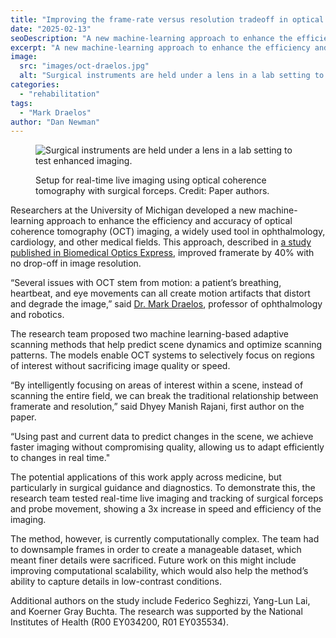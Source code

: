 ```yaml
---
title: "Improving the frame-rate versus resolution tradeoff in optical tomography"
date: "2025-02-13"
seoDescription: "A new machine-learning approach to enhance the efficiency and accuracy of optical coherence tomography (OCT) imaging improved framerate with no drop-off in resolution."
excerpt: "A new machine-learning approach to enhance the efficiency and accuracy of optical coherence tomography (OCT) imaging improved framerate with no drop-off in resolution."
image:
  src: "images/oct-draelos.jpg"
  alt: "Surgical instruments are held under a lens in a lab setting to test enhanced imaging."
categories:
  - "rehabilitation"
tags:
  - "Mark Draelos"
author: "Dan Newman"
---
```

<figure>

  ![Surgical instruments are held under a lens in a lab setting to test enhanced imaging.](images/oct-draelos.jpg)

  <figcaption>Setup for real-time live imaging using optical coherence tomography with surgical forceps. Credit: Paper authors.</figcaption>
</figure>

Researchers at the University of Michigan developed a new machine-learning approach to enhance the efficiency and accuracy of optical coherence tomography (OCT) imaging, a widely used tool in ophthalmology, cardiology, and other medical fields. This approach, described in [a study published in Biomedical Optics Express](https://opg.optica.org/boe/fulltext.cfm?uri=boe-16-1-186&id=565833), improved framerate by 40% with no drop-off in image resolution.

“Several issues with OCT stem from motion: a patient’s breathing, heartbeat, and eye movements can all create motion artifacts that distort and degrade the image,” said [Dr. Mark Draelos](/people/faculty/mark-draelos), professor of ophthalmology and robotics.

The research team proposed two machine learning-based adaptive scanning methods that help predict scene dynamics and optimize scanning patterns. The models enable OCT systems to selectively focus on regions of interest without sacrificing image quality or speed.

“By intelligently focusing on areas of interest within a scene, instead of scanning the entire field, we can break the traditional relationship between framerate and resolution,” said Dhyey Manish Rajani, first author on the paper. 

“Using past and current data to predict changes in the scene, we achieve faster imaging without compromising quality, allowing us to adapt efficiently to changes in real time."

The potential applications of this work apply across medicine, but particularly in surgical guidance and diagnostics. To demonstrate this, the research team tested real-time live imaging and tracking of surgical forceps and probe movement, showing a 3x increase in speed and efficiency of the imaging.

The method, however, is currently computationally complex. The team had to downsample frames in order to create a manageable dataset, which meant finer details were sacrificed. Future work on this might include improving computational scalability, which would also help the method’s ability to capture details in low-contrast conditions.

Additional authors on the study include Federico Seghizzi, Yang-Lun Lai, and Koerner Gray Buchta. The research was supported by the National Institutes of Health (R00 EY034200, R01 EY035534).